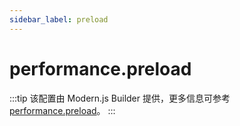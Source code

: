 ```yaml
---
sidebar_label: preload
---
```


# performance.preload

:::tip
该配置由 Modern.js Builder 提供，更多信息可参考 [performance.preload](https://modernjs.dev/builder/api/config-performance.html#performancepreload)。
:::


<Main />
